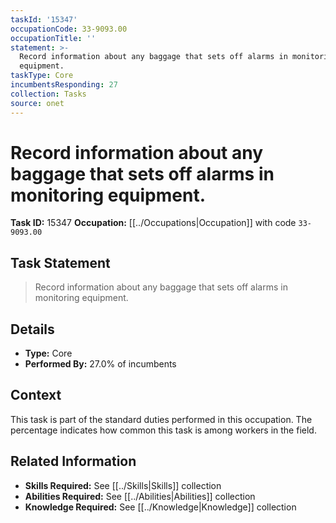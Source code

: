 ```yaml
---
taskId: '15347'
occupationCode: 33-9093.00
occupationTitle: ''
statement: >-
  Record information about any baggage that sets off alarms in monitoring
  equipment.
taskType: Core
incumbentsResponding: 27
collection: Tasks
source: onet
---
```

# Record information about any baggage that sets off alarms in monitoring equipment.

**Task ID:** 15347
**Occupation:** [[../Occupations|Occupation]] with code `33-9093.00`

## Task Statement

> Record information about any baggage that sets off alarms in monitoring equipment.

## Details

- **Type:** Core
- **Performed By:** 27.0% of incumbents

## Context

This task is part of the standard duties performed in this occupation. The percentage indicates how common this task is among workers in the field.

## Related Information

- **Skills Required:** See [[../Skills|Skills]] collection
- **Abilities Required:** See [[../Abilities|Abilities]] collection
- **Knowledge Required:** See [[../Knowledge|Knowledge]] collection
